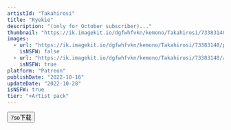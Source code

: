 ```yaml
---
artistId: "Takahirosi"
title: "Ryekie"
description: "(only for October subscriber)..."
thumbnail: "https://ik.imagekit.io/dgfwhfvkn/kemono/Takahirosi/73383148/p5_2_ori_1_S9qRHgeZE.avif?updatedAt=1736822598962"
images:
  - url: "https://ik.imagekit.io/dgfwhfvkn/kemono/Takahirosi/73383148/p5_2_ori_1_S9qRHgeZE.avif?updatedAt=1736822598962"
    isNSFW: false
  - url: "https://ik.imagekit.io/dgfwhfvkn/kemono/Takahirosi/73383148/app_p5_2_ori_7_20250104015232684_WDwQarEyA.avif?updatedAt=1736822584522"
    isNSFW: true
platform: "Patreon"
publishDate: "2022-10-16"
updateDate: "2022-10-28"
isNSFW: true
tier: "+Artist pack"
---
```



<Button
      isExternal
      isBlock
      variant="flat"
      color="foreground"
      as={Link}
      href="https://pan.7so.top/f/2xzYi8/_2_RYEKIE.7z"
    >
      7so下载
    </Button>